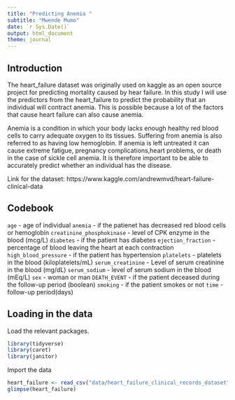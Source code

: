 ```yaml
---
title: "Predicting Anemia "
subtitle: "Mwende Mumo"
date: `r Sys.Date()`
output: html_document
theme: journal
---
```

## Introduction
The heart_failure dataset was originally used on kaggle as an open source project for predicting mortality caused by hear failure. In this study I will use the predictors from the heart_failure to predict the probability that an individual will contract anemia. This is possible because a lot of the factors that cause heart failure can also cause anemia.

Anemia is a condition in which your body lacks enough healthy red blood cells to carry adequate oxygen to its tissues. Suffering from anemia is also referred to as having low hemoglobin. If anemia is left untreated it can cause extreme fatigue, pregnancy complications,heart problems, or death in the case of sickle cell anemia. It is therefore important to be able to accurately predict whether an individual has the disease.

Link for the dataset: https://www.kaggle.com/andrewmvd/heart-failure-clinical-data

## Codebook
`age` - age of individual
`anemia` - if the patienet has decreased red blood cells or hemoglobin
`creatinine_phosphokinase` - level of CPK enzyme in the blood (mcg/L)
`diabetes` - if the patient has diabetes
`ejection_fraction` - percentage of blood leaving the heart at each contraction
`high_blood_pressure` - if the patient has hypertension
`platelets` - platelets in the blood (kiloplatelets/mL)
`serum_creatinine` - Level of serum creatinine in the blood (mg/dL)
`serum_sodium` - level of serum sodium in the blood (mEq/L)
`sex` - woman or man
`DEATH_EVENT` - if the patient deceased during the follow-up period (boolean)
`smoking` - if the patient smokes or not
`time` - follow-up period(days) 

## Loading in the data
Load the relevant packages.
```r
library(tidyverse)
library(caret)
library(janitor)
```

Import the data
```r
heart_failure <- read_csv("data/heart_failure_clinical_records_dataset")
glimpse(heart_failure)
```

